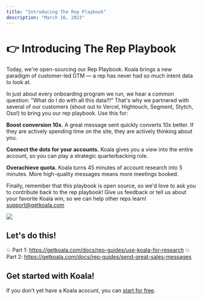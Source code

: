 ```yaml
---
title: "Introducing The Rep Playbook"
description: "March 16, 2023"
---
```


# 👉 Introducing The Rep Playbook

Today, we're open-sourcing our Rep Playbook. Koala brings a new paradigm of customer-led GTM — a rep has never had so much intent data to look at.

In just about every onboarding program we run, we hear a common question: "What do I do with all this data?!" That's why we partnered with several of our customers (shout out to Vercel, Hightouch, Segment, Stytch, Oso!) to bring you our rep playbook. Use this for:

**Boost conversion 10x.** A great message sent quickly converts 10x better. If they are actively spending time on the site, they are actively thinking about you.

**Connect the dots for your accounts.** Koala gives you a view into the entire account, so you can play a strategic quarterbacking role. 

**Overachieve quota.** Koala turns 45 minutes of account research into 5 minutes. More high-quality messages means more meetings booked.

Finally, remember that this playbook is open source, so we'd love to ask you to contribute back to the rep playbook! Give us feedback or tell us about your favorite Koala win, so we can help other reps learn! support@getkoala.com 

![](/images/the-rep-playbook.jpg)

## Let's do this!

💥 Part 1: https://getkoala.com/docs/rep-guides/use-koala-for-research
💥 Part 2: https://getkoala.com/docs/rep-guides/send-great-sales-messages

## Get started with Koala!

If you don't yet have a Koala acocunt, you can <a href="https://app.getkoala.com/signup">start for free</a>.
